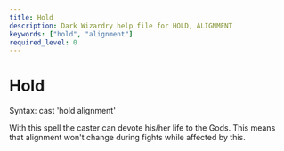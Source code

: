 ```yaml
---
title: Hold
description: Dark Wizardry help file for HOLD, ALIGNMENT
keywords: ["hold", "alignment"]
required_level: 0
---
```


# Hold

Syntax: cast 'hold alignment'  

With this spell the caster can devote his/her life to the Gods.  This means  
that alignment won't change during fights while affected by this.